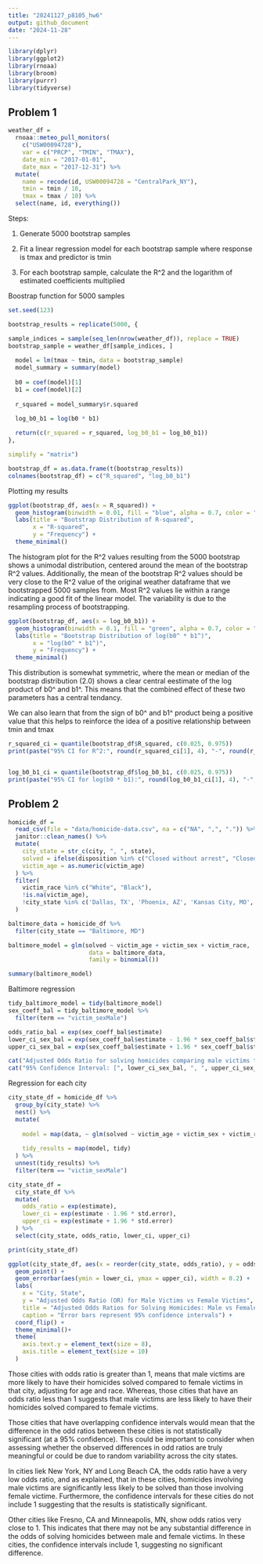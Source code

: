```yaml
---
title: "20241127_p8105_hw6"
output: github_document
date: "2024-11-28"
---
```


```r
library(dplyr)
library(ggplot2)
library(rnoaa)
library(broom)
library(purrr)
library(tidyverse)
```

## Problem 1

```r
weather_df = 
  rnoaa::meteo_pull_monitors(
    c("USW00094728"),
    var = c("PRCP", "TMIN", "TMAX"), 
    date_min = "2017-01-01",
    date_max = "2017-12-31") %>%
  mutate(
    name = recode(id, USW00094728 = "CentralPark_NY"),
    tmin = tmin / 10,
    tmax = tmax / 10) %>%
  select(name, id, everything())
```

Steps: 

1. Generate 5000 bootstrap samples 

2. Fit a linear regression model for each bootstrap sample where response is tmax and predictor is tmin

3. For each bootstrap sample, calculate the R^2 and the logarithm of estimated coefficients multiplied

Boostrap function for 5000 samples
```r
set.seed(123)

bootstrap_results = replicate(5000, {

sample_indices = sample(seq_len(nrow(weather_df)), replace = TRUE)
bootstrap_sample = weather_df[sample_indices, ]
  
  model = lm(tmax ~ tmin, data = bootstrap_sample)
  model_summary = summary(model)
  
  b0 = coef(model)[1]
  b1 = coef(model)[2]
  
  r_squared = model_summary$r.squared
  
  log_b0_b1 = log(b0 * b1)

  return(c(r_squared = r_squared, log_b0_b1 = log_b0_b1))
}, 

simplify = "matrix")

bootstrap_df = as.data.frame(t(bootstrap_results))
colnames(bootstrap_df) = c("R_squared", "log_b0_b1")

```


Plotting my results

```r
ggplot(bootstrap_df, aes(x = R_squared)) +
  geom_histogram(binwidth = 0.01, fill = "blue", alpha = 0.7, color = "black") +
  labs(title = "Bootstrap Distribution of R-squared",
       x = "R-squared",
       y = "Frequency") +
  theme_minimal()
```

The histogram plot for the R^2 values resulting from the 5000 bootstrap shows a unimodal distribution, centered around the mean of the bootstrap R^2 values. Additionally, the mean of the bootstrap R^2 values should be very close to the R^2 value of the original weather dataframe that we bootstrapped 5000 samples from. Most R^2 values lie within a range indicating a good fit of the linear model. The variability is due to the resampling process of bootstrapping. 


```r
ggplot(bootstrap_df, aes(x = log_b0_b1)) +
  geom_histogram(binwidth = 0.1, fill = "green", alpha = 0.7, color = "black") +
  labs(title = "Bootstrap Distribution of log(b0^ * b1^)",
       x = "log(b0^ * b1^)",
       y = "Frequency") +
  theme_minimal()
```

This distribution is somewhat symmetric, where the mean or median of the bootstrap distribution (2.0) shows a clear central eestimate of the log product of b0^ and b1^. This means that the combined effect of these two parameters has a central tendancy. 

We can also learn that from the sign of b0^ and b1^ product being a positive value that this helps to reinforce the idea of a positive relationship between tmin and tmax


```r
r_squared_ci = quantile(bootstrap_df$R_squared, c(0.025, 0.975))
print(paste("95% CI for R^2:", round(r_squared_ci[1], 4), "-", round(r_squared_ci[2], 4)))


log_b0_b1_ci = quantile(bootstrap_df$log_b0_b1, c(0.025, 0.975))
print(paste("95% CI for log(b0 * b1):", round(log_b0_b1_ci[1], 4), "-", round(log_b0_b1_ci[2], 4)))

```


## Problem 2

```r
homicide_df = 
  read_csv(file = "data/homicide-data.csv", na = c("NA", ",", ".")) %>% 
  janitor::clean_names() %>% 
  mutate(
    city_state = str_c(city, ", ", state),
    solved = ifelse(disposition %in% c("Closed without arrest", "Closed by arrest"), 1, 0),  
    victim_age = as.numeric(victim_age)  
  ) %>% 
  filter(
    victim_race %in% c("White", "Black"),  
    !is.na(victim_age),  
    !city_state %in% c('Dallas, TX', 'Phoenix, AZ', 'Kansas City, MO', 'Tulsa, AL')  
  )

```


```r
baltimore_data = homicide_df %>%
  filter(city_state == "Baltimore, MD")

baltimore_model = glm(solved ~ victim_age + victim_sex + victim_race, 
                       data = baltimore_data, 
                       family = binomial())

summary(baltimore_model)

```


Baltimore regression

```r
tidy_baltimore_model = tidy(baltimore_model)
sex_coeff_bal = tidy_baltimore_model %>% 
  filter(term == "victim_sexMale")

odds_ratio_bal = exp(sex_coeff_bal$estimate)
lower_ci_sex_bal = exp(sex_coeff_bal$estimate - 1.96 * sex_coeff_bal$std.error)
upper_ci_sex_bal = exp(sex_coeff_bal$estimate + 1.96 * sex_coeff_bal$std.error)

cat("Adjusted Odds Ratio for solving homicides comparing male victims to female victims: ", odds_ratio_bal, "\n")
cat("95% Confidence Interval: [", lower_ci_sex_bal, ", ", upper_ci_sex_bal, "]", "\n")

```


Regression for each city 


```r
city_state_df = homicide_df %>%
  group_by(city_state) %>%
  nest() %>%  
  mutate(
    
    model = map(data, ~ glm(solved ~ victim_age + victim_sex + victim_race, data = .x, family = "binomial")),  
    
    tidy_results = map(model, tidy)  
  ) %>%
  unnest(tidy_results) %>%
  filter(term == "victim_sexMale")  

city_state_df = 
  city_state_df %>%
  mutate(
    odds_ratio = exp(estimate),  
    lower_ci = exp(estimate - 1.96 * std.error),  
    upper_ci = exp(estimate + 1.96 * std.error)   
  ) %>%
  select(city_state, odds_ratio, lower_ci, upper_ci)  

print(city_state_df)

```


```r
ggplot(city_state_df, aes(x = reorder(city_state, odds_ratio), y = odds_ratio)) +
  geom_point() +  
  geom_errorbar(aes(ymin = lower_ci, ymax = upper_ci), width = 0.2) + 
  labs(
    x = "City, State", 
    y = "Adjusted Odds Ratio (OR) for Male Victims vs Female Victims", 
    title = "Adjusted Odds Ratios for Solving Homicides: Male vs Female Victims",
    caption = "Error bars represent 95% confidence intervals") +
  coord_flip() +
  theme_minimal()+ 
  theme(
    axis.text.y = element_text(size = 8), 
    axis.title = element_text(size = 10)
  )
```


Those cities with odds ratio is greater than 1, means that male victims are more likely to have their homicides solved compared to female victims in that city, adjusting for age and race. Whereas, those cities that have an odds ratio less than 1 suggests that male victims are less likely to have their homicides solved compared to female victims.

Those cities that have overlapping confidence intervals would mean that the difference in the odd ratios between these cities is not statistically significant (at a 95% confidence). This could be important to consider when assessing whether the observed differences in odd ratios are truly meaningful or could be due to random variability across the city states. 

In cities liek New York, NY and Long Beach CA, the odds ratio have a very low odds ratio, and as explained, that in these cities, homicides involving male victims are significantly less likely to be solved than those involving female victime. Furthermore, the confidence intervals for these cities do not include 1 suggesting that the results is statistically significant. 

Other cities like Fresno, CA and Minneapolis, MN, show odds ratios very close to 1. This indicates that there may not be any substantial difference in the odds of solving homicides between male and female victims. In these cities, the confidence intervals include 1, suggesting no significant difference.

